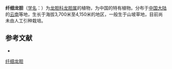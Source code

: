 {{Speciesbox
| name = 纤细龙胆
| status = 
| status_system = 
| image =
| genus = Gentiana
| species = subtilis
| authority = H. Smith
}}

'''纤细龙胆'''（[[学名|学名]]：{{lang|la|''Gentiana subtilis''}}）为[[龙胆科|龙胆科]][[龙胆属|龙胆属]]的植物，为中国的特有植物。分布于[[中国大陆|中国大陆]]的[[云南|云南]]等地，生长于海拔3,700米至4,150米的地区，一般生于山坡草地，目前尚未由人工引种栽培。

== 参考文献 ==
<div class="references-small">
* {{cite web| url =http://www.bioinfo.cn/db05/KmzwSpecies.php?action=view&id=8474| title =纤细龙胆| work =《中国高等植物数据库全库》| publisher =中国科学院微生物研究所| author =昆明植物研究所| accessdate =2009-02-24| deadurl =yes| archiveurl =https://web.archive.org/web/20160305034558/http://www.bioinfo.cn/db05/KmzwSpecies.php?action=view&id=8474| archivedate =2016-03-05}}
</div>
{{Taxonbar|from=Q15227405}}

[[Category:龙胆属|纤细龙胆]]


{{植物小作品}}